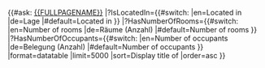 {{#ask: [[{{FULLPAGENAME}}]]
|?IsLocatedIn={{#switch: {{USERLANGUAGECODE}} |en=Located in |de=Lage |#default=Located in }}
|?HasNumberOfRooms={{#switch: {{USERLANGUAGECODE}} |en=Number of rooms |de=Räume (Anzahl) |#default=Number of rooms }}
|?HasNumberOfOccupants={{#switch: {{USERLANGUAGECODE}} |en=Number of occupants |de=Belegung (Anzahl) |#default=Number of occupants }}
|format=datatable
|limit=5000
|sort=Display title of
|order=asc
}}